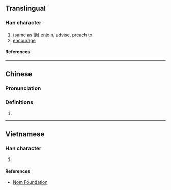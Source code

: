 {{also|勗}}
{{character info/new}}
==Translingual==

===Han character===
{{Han char|rn=73|rad=曰|as=08|sn=12|four=|canj=ASJS|ids=⿱日⿸耳力}}

# (same as [[勖]]) [[enjoin]], [[advise]], [[preach]] to
# [[encourage]]

====References====
{{Han ref|kx=0503.071|hdz=21516.070|uh=6702}}

----

==Chinese==
{{zh-forms}}

===Pronunciation===
{{zh-pron
|m=xù
|c=juk1
|mc=
|oc=
|ma=
|cat=v
}}

===Definitions===
{{zh-hanzi}}

# {{rfdef|zh}}

----

==Vietnamese==

===Han character===
{{vi-readings|rs=曰08|reading=húc}}

# {{rfdef|vi|sort=曰08}}

====References====
* [http://nomfoundation.org/common/nom_details.php?codepoint=6702 Nom Foundation]